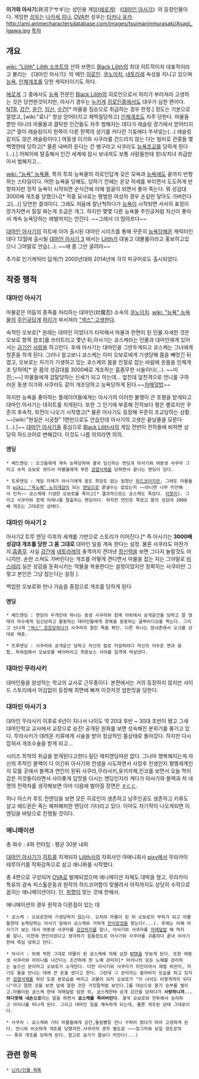 '''이가와 아사기'''(井河アサギ)는 성인용 게임([[에로게]]) 《[[대마인 아사기]]》의 등장인물이다. 게임판 [[성우]]는 [[나카세 히나]], [[OVA]]판 성우는 [[타카모리 나오|타카나 유카]].
http://ami.animecharactersdatabase.com/images/tsuimaninmurasaki/Asagi_Igawa.jpg
[[목차]]
== 개요 ==
[[wiki: "Lilith" Lilith 소프트]]의 산하 브랜드 [[Black Lilith]]의 최대 히트작이자 대표작이라고 불리는 《대마인 아사기》의 메인 [[히로인]]. [[쿠노이치]], [[네토라레]] 속성을 지니고 있으며 [[능욕]], [[인체개조]]를 당한 캐릭터이기도 하다.

[[에로게]] 그 중에서도 [[능욕]] 전문인 [[Black Lilith]]의 히로인으로서 허리가 부러져라 고생하는 것은 당연한것이지만, 아사기 경우는 [[누키게]] [[히로인]]중에서도 대우가 심한 편이다. [[NTR]], [[강간]], [[윤간]], [[임신]], [[수간]][* 마물을 짐승으로 취급하는 경우 한정.] 정도는 기본으로 깔렸고, [wiki:"료나" 항상 얻어터지고 채찍질당하고] [[인체개조]]도 자주 당한다. 마물들뿐만 아니라 마물들과 결탁한 인간들도 자주 범해지는 데다가 레슬링 경기에서 얻어터지고[* 말이 레슬링이지 한쪽이 다른 한쪽의 성기를 커다란 기둥에다 쑤셔넣는(...) 레슬링같지도 않은 레슬링이다.] 여동생 이가와 사쿠라를 건드리지 않는 다는 빌미로 관중들 몇백명한테 당하고[* 물론 내버려 둔다는 건 쌩구라고 사쿠라도 [[능욕]][[조교]]를 당하게 된다(...).] 어찌어찌 탈출해서 인간 세계에 잠시 보내져도 보통 사람들한테 창녀/치녀 취급받아서 범해지고... 

[[wiki: "능욕" 능욕물]], 특히 투희 능욕물의 히로인답게 갖은 모욕과 [[능욕]]에도 끝까지 반항하는 스타일이다. 어떤 능욕을 당해도, 당하기 전에는 온갖 허세를 부리면서 도도하게 반항하지만 정작 능욕이 시작되면 순식간에 아헤 얼굴이 되면서 좋아 죽는다. 뭐 성감대 3000배 개조를 당했으니[* 작중 묘사로는 평범한 여성의 경우 손길만 닿아도 가버린다고(...)] 당연한 결과이디. 그래도 처음에 잘난척하다가 [[능욕]]이 시작되면 서서히 표정이 망가지면서 질질 짜는게 조금은 개그. 하지만 몇몇 다른 능욕물 주인공처럼 자신이 좋아서 계속 능욕당하는 레벌까지는 안간다. ~~그래서 더 맘아프다~~

[[대마인 아사기]]의 히트에 이어 출시된 대마인 시리즈를 통해 꾸준히 [[능욕]]당해온 캐릭터인데다 12월에 출시될 [[대마인 아사기 3]] 에서는 [[Lilith]]가 대놓고 대볼륨이라고 홍보하고있으니 그야말로 안습(...). ~~애 좀 그만 굴려라~~

추가로 인기캐릭터 답게(?)  2000년대와 2014년에 각각 피규어로도 출시되었다. 
== 작중 행적 ==
=== 대마인 아사기  ===
마물같은 어둠의 종족를 처리하는 대마인(対魔忍) 소속의 [[쿠노이치]]. [[wiki: "능욕" 능욕물]]의 [[주인공]]답게 [[허리]]가 부서져라 [["섹스" 고생]]한다.

숙적인 오보로[* 원래는 대마인 이었다가 타락해서 마물과 한편이 된 인물.자세한 것은 오보로 항목 참조]를 쓰러트리고 몇년 뒤,아사기는 쿄스케라는 인물과 대마인에게 있어서는 [[금기]]인 [[사랑]]을 하고만다. 후에 아사기는 대마인을 그만두게되고 쿄스케는 그녀에게 청혼을 하게 된다. 그러나 알고보니 쿄스케는 이미 오보로에게 기생당해 몸을 빼앗긴 뒤였고, 오보로는 자기가 기생하고 있는 쿄스케의 몸을 인질로 잡는 바람에 온몸을 인체개조 당하여[* 온 몸의 성감대를 3000배로 개조하는 흠좀무한 시술이다(...). ~~미친;;~~] 마물들에게 겁탈당하는 신세가 되고 마는데... 
엎친데 덮친격으로 언니를 구하러온 동생 이가와 사쿠라도 같이 개조당하고 능욕당하게 된다.~~[[자매덮밥]]~~

하지만 능욕을 좋아하는 플레이어들에게는 아사기의 이러한 불행이 큰 호평을 받게되고 대마인 아사기는 대히트를 치게된다. 또한 그 인기에 부흥해 전작보다 평은 별로지만 꾸준히 후속작, 외전이 나오기 시작했고[* 물론 아사기도 등장해 꾸준히 조교당하는 상황. ~~[wiki:"현실은 시궁창" 1편만으로도 안습인데 아사기의 고생은 끝날줄을 모른다(...).]~~
[[대마인 아사기]]을 중심으로 [[Black Lilith]]사의 게임 전반이 전작들에 비하면 상당히 하드코어로 변해갔다. 이것도 나름 의의라면 의의.

==== 엔딩 ====
 * 배드엔딩 : 오크들에게 계속 능욕당하여 결국 임신하는 엔딩과 아사기와 여동생 사쿠라 그리고 숙적 오보로 셋이서 마물들에게 무한 [[검열삭제]]를 당하면서 끝나는 엔딩이 있다.

 * 트루엔딩 : 게임 자체가 아사기에게 꿈도 희망도 없는 엄청난 [[하드코어]]지만, 그래도 마물들의 [[wiki: "육노예" 노리개]]감이 되는 [[엔딩]]으로 끝낼수는 없었는지 ~~아니면 너무 미안해서 인지~~ 쿄스케에 기생한 오보로를 죽이고[* 결과적으로는 쿄스케도 죽었다. [[지못미]]]. 그리고 사쿠라와 함께 아레나를 탈출하는 엔딩이다. 하지만 연인은 죽었고 몸의 성감대 3000배 개조는 그대로인 상태다.

=== 대마인 아사기 2 ===
아사기2 트루 엔딩 이후의 세계를 기반으로 스토리가 이어진다.[* 즉 아사기는 '''3000배 성감대 개조를 당한 그 몸 그대로''' 대마인 일을 계속 한다는 설정. 물론 사쿠라도 마찬가지.[[흠좀무]]. 사실 [[강간]]에 [[네토라레]]의 충격까지 견뎌낸 [[정신력]]을 보면 그다지 놀랄것도 아니지만. 손만 스쳐도 가버린다는 개조를 어떻게 견디면서 마물을 잡는 지는 그야말로 [[미스테리]] 실은  성감을 둔화시키는 약물을 복용한다는 설정이었지만 정확히는 사쿠라만 그렇고 본인은 그냥 참는다는 설정 ].

백업한 오보로와 만나 가슴을 중점으로 개조를 당하게 된다

==== 엔딩 ====
 * 배드엔딩 : 엔딩이 두개인데 하나는 동생 사쿠라와 함께 야외에서 공개윤간을 당하고 말 형태의 마수에게 임신당하고 활동하는 대마인들에게 항복을 종용하는 굴욕비디오를 찍는다. 그리고 신나게 [["섹스" 응응]]당하다가 사쿠라의 잘린 목을 확인. 다른 하나는 창녀촌에서 오크를 상대로 매춘.

 * 트루엔딩 : 사쿠라와 공개윤간 당하고 자신의 칼로 자살하려다 자신의 어두운 면과 융합, 파워업해서 오보로를 베어버리고 최종보스 사야를 일격에 박살낸다.  

=== 대마인 무라사키 ===
대마인들을 양성하는 학교의 교사로 근무중이다. 본편에서는 거의 등장하지 않지만 사이드 스토리에서 어김없이 등장해 최면에 빠져 이것저것 엄한짓을 당한다.

=== 대마인 아사기 3 ===
대마인 무라사키 이후로 6년이 지나서 나이도 약 20대 후반 ~ 30대 초반이 됐고 그새 대마인학교 교사에서 교장으로 승진! 공개된 원화를 보면 성숙해진 분위기를 풍기고 있다. 무라사키가 데려온 키류에게 시술을 받아 정상적인 몸상태로 돌아갔다. 하지만 다시 잡혀서 개조수술을 받게 되고...

시리즈 최악의 취급을 받게된다고한다.일단 헤피엔딩따윈 없다. 그나마 행복해지는게 자신의 주적인 블랙이 다 이긴뒤 아사기와 전생을 시도하면서 사망후 전생인지 평행세계인지 모를 곳에서 블랙과 연인이 된뒤 사쿠라,무라사키,유키카제,린코를 보면서 오늘 먹이감은 저것들이라면서 사이좋게 입맛을 다시는 엔딩인지라 게다가 아사기와 블랙과 저 네명의 전력차를 생각해보면 아마 다음에 벌어질 장면은 [[ㅎㄷㄷ]].

허나 아스카 루트 진엔딩을 보면 모든 히로인이 생존하고 남주인공도 생존하고 키류도 살고 에드윈은 죽는 해피해피한 엔딩이 기다리고 있다. 아마도 차기작이 나오게되면 이 엔딩을 바탕으로 진행될 것이다.

=== 애니메이션 ===
총 화수 : 4화
런타임 : 평균 30분 내외

[[대마인 아사기]]가 [[히트]]를 치게되자 [[Lilith]]사의 자회사인 야애니회사 [[pixy]]에서 무라카미 테루아키를 작화감독으로 삼고 애니화를 시작했다.

총 4편으로 구성되어 [[OVA]]로 발매되었으며 애니메이션 자체도 대박을 쳤고, 무라카미 특유의 광속 피스톨운동과 원작의 하드코어함이 맞물려서 아직까지도 상당히 수작으로 꼽히는 애니메이션이다. 단, [[취향]]이 맞는 것에 한해서.

애니메이션의 경우 원작과 다른점이 있는 데

 * 쿄스케 : 오보로한테 기생당하지 않는다. 오히려 마물이 된 뒤 오보로의 부하가 되고 마물들한테 능욕당하는 아사기 앞에서 쿄스케와 거하게 [[만리장성]]을 쌓는다(...). 후에는 아예 아사기가 보는 데서 여동생 사쿠라를 [[강간]]하지를 않나, 아사기와 사쿠라를 [[자매덮밥]] 해 먹지를 않나, 이전에 연인이었다고 생각하기 힘들정도로 아사기와 사쿠라를 괴롭히다 끝내 아사기한테 죽임 당하고 만다.

 * 아사기 : 위에 적힌 그대로 마물이 된 쿄스케에 의해 심한 [[NTR]]을 맛보게 된다. 또한 여동생 사쿠라와 아리나를 나간다는 조건하에 한 노예 관리자[* 아리나의 모든 노예를 관리하는 높으신 분이라고 오보로가 소개한다. 다만 아사기와 사쿠라가 미인이어서 제법 비싼지, 자기도 둘을 만나는 데에 큰 돈을 썼다고 한다. 그런데 그 관리자는 할아버지 모습을 하고 있지만 [[검열삭제]]를 하던 도중 본모습을 버리고 괴물이 되자 오보로가 "이 녀석도 이렇게까지 되다니"라고 말한 것을 보면 앞에 말한 것은 거짓말처럼 보인다.]를 대상으로 붕가 승부를 벌이고.마물이된 쿄스케 한테 자매덮밥 당한 뒤, 쿄스케한테 공개 강간을 당하다가 '''사랑하니까...하다못해 내손으로'''라는 말을 하면서 '''쿄스케를 죽여버린다'''. 결국 오보로와 전투에서 승리하고 아리나를 떠나게 된다. 그리고 대마인 일을 계속하게 되는데, 물론 개조된 상태 그대로이다.

 * 사쿠라 : 쿄스케와 기타 마물들에게 강간,돌림빵등 언니 구하러 왔다가 따라 고생하게 된다. 언니와 비슷하게 개조를 당했지만.사쿠라의 경우 별도로 ~~~징그러워 보일 정도로의~~ 폭유 개조를 당하게 된다. 참고로 슴가가 몸보다 커진다(...)

== 관련 항목 ==
 * [[닌자/인물 목록]]
